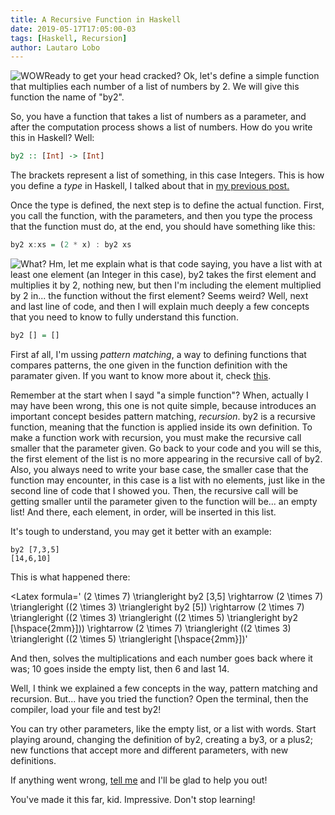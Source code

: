 ```yaml
---
title: A Recursive Function in Haskell
date: 2019-05-17T17:05:00-03
tags: [Haskell, Recursion]
author: Lautaro Lobo
---
```



<img src="/images/wowed-sculpture.webp" alt="WOW" title="WOWed Sculpture"></img>Ready to get your head cracked? Ok, let's define a simple function that multiplies each number of a list of numbers by 2. We will give this function the name of "by2".

So, you have a function that takes a list of numbers as a parameter, and after the computation process shows a list of numbers. How do you write this in Haskell? Well:

```haskell
by2 :: [Int] -> [Int]
```

The brackets represent a list of something, in this case Integers. This is how you define a _type_ in Haskell, I talked about that in [my previous post.](https://lautarolobo.xyz/blog/first-haskell-function)

Once the type is defined, the next step is to define the actual function. First, you call the function, with the parameters, and then you type the process that the function must do, at the end, you should have something like this:

```haskell
by2 x:xs = (2 * x) : by2 xs
```

<img src="/images/whatt.webp" alt="What?" title="What?"></img>
Hm, let me explain what is that code saying, you have a list with at least one element (an Integer in this case), by2 takes the first element and multiplies it by 2, nothing new, but then I'm including the element multiplied by 2 in... the function without the first element? Seems weird? Well, next and last line of code, and then I will explain much deeply a few concepts that you need to know to fully understand this function.

```haskell
by2 [] = []
```

First af all, I'm ussing _pattern matching_, a way to defining functions that compares patterns, the one given in the function definition with the paramater given. If you want to know more about it, check [this](http://learnyouahaskell.com/syntax-in-functions#pattern-matching).

Remember at the start when I sayd "a simple function"? When, actually I may have been wrong, this one is not quite simple, because introduces an important concept besides pattern matching, _recursion_. by2 is a recursive function, meaning that the function is applied inside its own definition. To make a function work with recursion, you must make the recursive call smaller that the parameter given. Go back to your code and you will se this, the first element of the list is no more appearing in the recursive call of by2. Also, you always need to write your base case, the smaller case that the function may encounter, in this case is a list with no elements, just like in the second line of code that I showed you. Then, the recursive call will be getting smaller until the parameter given to the function will be... an empty list! And there, each element, in order, will be inserted in this list. 

It's tough to understand, you may get it better with an example:

```console
by2 [7,3,5]
[14,6,10]
```

This is what happened there:

<Latex formula='
  (2 \times 7) \triangleright by2 [3,5] \rightarrow 
  (2 \times 7) \triangleright ((2 \times 3) \triangleright by2 [5]) \rightarrow 
  (2 \times 7) \triangleright ((2 \times 3) \triangleright ((2 \times 5) \triangleright by2 [\hspace{2mm}])) \rightarrow 
  (2 \times 7) \triangleright ((2 \times 3) \triangleright ((2 \times 5) \triangleright [\hspace{2mm}])'
></Latex>

And then, solves the multiplications and each number goes back where it was; 10 goes inside the empty list, then 6 and last 14.

Well, I think we explained a few concepts in the way, pattern matching and recursion. But... have you tried the function? Open the terminal, then the compiler, load your file and test by2!

You can try other parameters, like the empty list, or a list with words. Start playing around, changing the definition of by2, creating a by3, or a plus2; new functions that accept more and different parameters, with new definitions. 

If anything went wrong, [tell me](mailto:contact@lautarolobo.xyz) and I'll be glad to help you out!

You've made it this far, kid. Impressive. Don't stop learning!

<script type="application/ld+json">
\{
 "@context": "https://schema.org", 
 "@type": "BlogPosting",
 "url": "https://lautarolobo.xyz/blog/recursive-function-haskell",
 "mainEntityOfPage": "https://lautarolobo.xyz/blog/recursive-function-haskell",
 "headline": "A Recursive Function in Haskell",
 "alternativeHeadline": "Recursion 101",
 "genre": "Haskell", 
 "keywords": [
  "Programming", 
  "Haskell", 
  "Recursion", 
  "Computer Science" 
],
 "wordcount": "583",
 "datePublished": "2019-05-17",
 "dateCreated": "2019-05-17",
 "dateModified": "2024-06-25",
 "description": "This is the next level in Haskell programming, we are going to define a simple function applying recursion!",
 "isFamilyFriendly": "true",
 "image": "https://imgsafe.org/image/5709e8ceba",
 "publisher": \{
  "@type": "Organization",
  "name": "Lautaro Jordan Lobo Ravarotto",
  "url": "https://lautarolobo.xyz",
  "logo": \{  
   "@type": "ImageObject",
   "author": "Lautaro Jordan Lobo Ravarotto",
   "url": "https://imgsafe.org/image/5709e8ceba.png"
   }
  },
 "author": \{
  "@type": "Person",
  "name": "Lautaro Jordan Lobo Ravarotto",
  "url": "https://lautarolobo.xyz",
  "email": "contact@lautarolobo.xyz",
  "birthDate": "2000-04-12",
  "gender": "male",
  "nationality": "Argentina",
  "alumniOf": \{
   "@type": "CollegeOrUniversity",
   "legalName": "National University of Córdoba",
   "sameAs": "https://en.wikipedia.org/wiki/National_University_of_C%C3%B3rdoba",
   "location": \{
    "@type": "Place",
    "sameAs": "http://unc.edu.ar",
    "name": "National University of Córdoba",
    "address": \{
      "@type": "PostalAddress",
      "streetAddress": "Av. Haya de la Torre s/n",
      "addressCountry": "Argentina",
      "addressLocality": "Córdoba",
      "postalCode": "5000" 
      }
     }
    }
   },
 "creator": \{
  "@type": "Person",
  "name": "Lautaro Jordan Lobo Ravarotto",
  "url": "https://lautarolobo.xyz",
  "email": "contact@lautarolobo.xyz",
  "birthDate": "2000-04-12",
  "gender": "male",
  "nationality": "Argentina",
  "alumniOf": \{
   "@type": "CollegeOrUniversity",
   "legalName": "National University of Córdoba",
   "sameAs": "https://en.wikipedia.org/wiki/National_University_of_C%C3%B3rdoba",
   "location": \{
    "@type": "Place",
    "sameAs": "http://unc.edu.ar",
    "name": "National University of Córdoba",
    "address": \{
      "@type": "PostalAddress",
      "streetAddress": "Av. Haya de la Torre s/n",
      "addressCountry": "Argentina",
      "addressLocality": "Córdoba",
      "postalCode": "5000" 
      }
     }
    }   
   }
  }
 }
},
</script>

